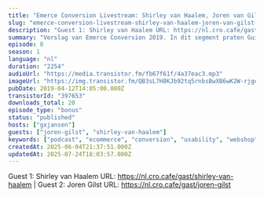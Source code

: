 ```yaml
---
title: "Emerce Conversion Livestream: Shirley van Haalem, Joren van Gilst (TrafficBuilders)"
slug: "emerce-conversion-livestream-shirley-van-haalem-joren-van-gilst-trafficbuilders"
description: "Guest 1: Shirley van Haalem URL: https://nl.cro.cafe/gast/shirley-van-haalem | Guest 2: Joren Gilst URL: https://nl.cro.cafe/gast/joren-gilst"
summary: "Verslag van Emerce Conversion 2019. In dit segment praten Guido en Bart met Shirley van Haalem en Joren van Gilst van Trafficbuilders"
episode: 0
season: 1
language: "nl"
duration: "2254"
audioUrl: "https://media.transistor.fm/fb67f61f/4a37eac3.mp3"
imageUrl: "https://img.transistor.fm/QB3sL7H8KJb92tq5rnbsBwXB6wK2W-rjgqlrU69qLq0/rs:fill:0:0:1/w:3000/h:3000/q:60/aHR0cHM6Ly9pbWct/dXBsb2FkLXByb2R1/Y3Rpb24udHJhbnNp/c3Rvci5mbS82YWQw/ZTk0MWU0MWNhYmIw/YzVjMjdlZjlhODVi/YmFkNi5qcGVn.webp"
pubDate: 2019-04-12T14:05:00.000Z
transistorId: "397653"
downloads_total: 20
episode_type: "bonus"
status: "published"
hosts: ["gxjansen"]
guests: ["joren-gilst", "shirley-van-haalem"]
keywords: ["podcast", "ecommerce", "conversion", "usability", "webshop", "english"]
createdAt: 2025-06-04T21:37:51.000Z
updatedAt: 2025-07-24T18:03:57.000Z
---
```


Guest 1: Shirley van Haalem URL: https://nl.cro.cafe/gast/shirley-van-haalem | Guest 2: Joren Gilst URL: https://nl.cro.cafe/gast/joren-gilst
